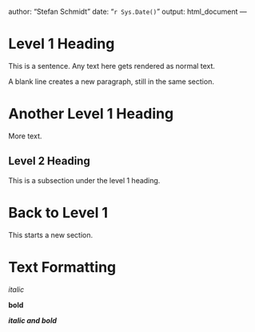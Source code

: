 author: "Stefan Schmidt"
date: "`r Sys.Date()`"
output: html_document
---

# Level 1 Heading

This is a sentence. Any text here gets rendered as normal text.

A blank line creates a new paragraph, still in the same section.

# Another Level 1 Heading

More text.

## Level 2 Heading

This is a subsection under the level 1 heading.

# Back to Level 1

This starts a new section.

# Text Formatting

_italic_ 

__bold__

___italic and bold___

